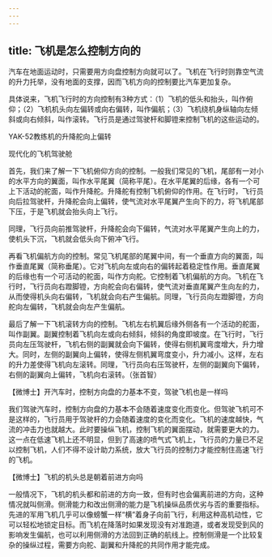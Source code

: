 ```yaml
---
---
---
```

title: 飞机是怎么控制方向的
---




汽车在地面运动时，只需要用方向盘控制方向就可以了。飞机在飞行时则靠空气流的升力托举，没有地面的支撑，因而飞机方向的控制要比汽车更加复杂。

具体说来，飞机飞行时的方向控制有3种方式：（1）飞机的低头和抬头，叫作俯仰；（2）飞机机头向左偏转或向右偏转，叫作偏航；（3）飞机绕机身纵轴向左倾斜或向右倾斜，叫作滚转。飞行员是通过驾驶杆和脚镫来控制飞机的这些运动的。

YAK-52教练机的升降舵向上偏转



现代化的飞机驾驶舱



首先，我们来了解一下飞机俯仰方向的控制。一般我们常见的飞机，尾部有一对小的水平方向的翼面，叫作水平尾翼（简称平尾）。在水平尾翼的后缘，各有一个可上下活动的舵面，叫作升降舵。升降舵有控制飞机俯仰的作用。在飞行时，飞行员向后拉驾驶杆，升降舵会向上偏转，使气流对水平尾翼产生向下的力，将飞机尾部下压，于是飞机就会抬头向上飞行。



同理，飞行员向前推驾驶杆，升降舵会向下偏转，气流对水平尾翼产生向上的力，使机头下沉，飞机就会低头向下俯冲飞行。

再看飞机偏航方向的控制。常见飞机尾部的尾翼中间，有一个垂直方向的翼面，叫作垂直尾翼（简称垂尾）。它对飞机向左或向右的偏转起着稳定性作用。垂直尾翼的后缘也有一个可活动的舵面，叫作方向舵。它控制着飞机偏航的方向。飞机在飞行时，飞行员向右蹬脚镫，方向舵会向右偏转，使气流对垂直尾翼产生向左的力，从而使得机头向右偏转，飞机就会向右产生偏航。同理，飞行员向左蹬脚镫，方向舵向左偏转，飞机就会向左产生偏航。

最后了解一下飞机滚转方向的控制。飞机左右机翼后缘外侧各有一个活动的舵面，叫作副翼。副翼控制着飞机向左或向右倾斜，倾斜的角度即坡度。在飞行时，飞行员向左压驾驶杆，飞机右侧的副翼就会向下偏转，使得右侧机翼弯度增大，升力增大。同时，左侧的副翼向上偏转，使得左侧机翼弯度变小，升力减小。这样，左右的升力差使得飞机向左滚转。同理，飞行员向右压驾驶杆，左侧的副翼向下偏转，右侧的副翼向上偏转，飞机向右滚转。（张首智）





【微博士】开汽车时，控制方向盘的力基本不变，驾驶飞机也是一样吗

我们驾驶汽车时，控制方向盘的力基本不会随着速度变化而变化。但驾驶飞机可不是这样的，飞行员用于驾驶杆的力会随着速度的变化而变化。飞机的速度越快，气流的冲击力也就越大。此时要操纵飞机，控制飞机的翼面摆动，就需要更大的力。这一点在低速飞机上还不明显，但到了高速的喷气式飞机上，飞行员的力量已不足以控制飞机，人们不得不设计助力系统，放大飞行员的控制力才能控制住高速飞行的飞机。

【微博士】飞机的机头总是朝着前进方向吗

一般情况下，飞机的机头都和前进的方向一致，但有时也会偏离前进的方向，这种情况就叫侧滑。侧滑能力和改出侧滑的能力是飞机操纵品质优劣与否的重要指标。先进的军用飞机几乎可以像螃蟹一样“横”着身子向前飞行，利用这种高机动性，它可以轻松地锁定目标。而飞机在降落时如果发现没有对准跑道，或者发现受到风的影响发生偏航，也可以利用侧滑的方法回到正确的航线上。控制侧滑是一个比较复杂的操纵过程，需要方向舵、副翼和升降舵的共同作用才能完成。